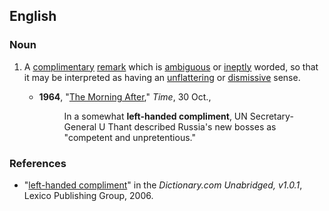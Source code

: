==English==

===Noun===
{{en-noun|head=[[left-handed]] [[compliment]]}}

# {{context|idiomatic}} A [[complimentary]] [[remark]] which is [[ambiguous]] or [[ineptly]] worded, so that it may be interpreted as having an [[unflattering]] or [[dismissive]] sense.
#* '''1964''', "[http://www.time.com/time/magazine/article/0,9171,876305,00.html The Morning After]," ''Time'', 30 Oct.,
#*: In a somewhat '''left-handed compliment''', UN Secretary-General U Thant described Russia's new bosses as "competent and unpretentious."

===References===
*"[http://dictionary.reference.com/search?r=2&q=left-handed%20compliment left-handed compliment]" in the ''Dictionary.com Unabridged, v1.0.1'', Lexico Publishing Group, 2006.